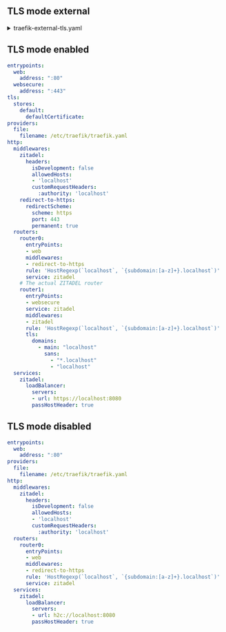 
## TLS mode external

<details>
  <summary>traefik-external-tls.yaml</summary>
  <CodeBlock language="yaml">{ExternalYamlSource}</CodeBlock>
</details>

## TLS mode enabled

```yaml
entrypoints:
  web:
    address: ":80"
  websecure:
    address: ":443"
tls:
  stores:
    default: 
      defaultCertificate:
providers:
  file:
    filename: /etc/traefik/traefik.yaml
http:
  middlewares:
    zitadel:
      headers:
        isDevelopment: false
        allowedHosts:
        - 'localhost'
        customRequestHeaders:
          :authority: 'localhost'
    redirect-to-https:
      redirectScheme:
        scheme: https
        port: 443
        permanent: true
  routers:
    router0:
      entryPoints:
      - web
      middlewares:
      - redirect-to-https
      rule: 'HostRegexp(`localhost`, `{subdomain:[a-z]+}.localhost`)'
      service: zitadel
    # The actual ZITADEL router
    router1:
      entryPoints:
      - websecure
      service: zitadel
      middlewares:
      - zitadel
      rule: 'HostRegexp(`localhost`, `{subdomain:[a-z]+}.localhost`)'
      tls:
        domains:
          - main: "localhost"
            sans:
              - "*.localhost"
              - "localhost"
  services:
    zitadel:
      loadBalancer:
        servers:
        - url: https://localhost:8080
        passHostHeader: true
```

## TLS mode disabled

```yaml
entrypoints:
  web:
    address: ":80"
providers:
  file:
    filename: /etc/traefik/traefik.yaml
http:
  middlewares:
    zitadel:
      headers:
        isDevelopment: false
        allowedHosts:
        - 'localhost'
        customRequestHeaders:
          :authority: 'localhost'
  routers:
    router0:
      entryPoints:
      - web
      middlewares:
      - redirect-to-https
      rule: 'HostRegexp(`localhost`, `{subdomain:[a-z]+}.localhost`)'
      service: zitadel
  services:
    zitadel:
      loadBalancer:
        servers:
        - url: h2c://localhost:8080
        passHostHeader: true
```
